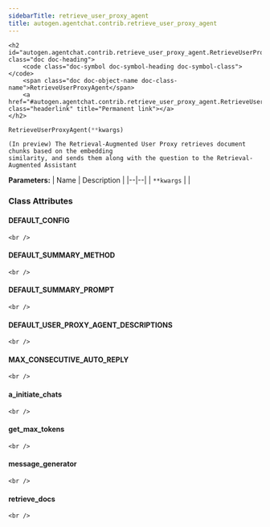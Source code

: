 ```yaml
---
sidebarTitle: retrieve_user_proxy_agent
title: autogen.agentchat.contrib.retrieve_user_proxy_agent
---
```


    <h2 id="autogen.agentchat.contrib.retrieve_user_proxy_agent.RetrieveUserProxyAgent" class="doc doc-heading">
        <code class="doc-symbol doc-symbol-heading doc-symbol-class"></code>
        <span class="doc doc-object-name doc-class-name">RetrieveUserProxyAgent</span>
        <a href="#autogen.agentchat.contrib.retrieve_user_proxy_agent.RetrieveUserProxyAgent" class="headerlink" title="Permanent link"></a>
    </h2>

```python
RetrieveUserProxyAgent(**kwargs)
```

    (In preview) The Retrieval-Augmented User Proxy retrieves document chunks based on the embedding
    similarity, and sends them along with the question to the Retrieval-Augmented Assistant

<b>Parameters:</b>
| Name | Description |
|--|--|
| `**kwargs` |  |

### Class Attributes

<code class="doc-symbol doc-symbol-heading doc-symbol-attribute"></code>
#### DEFAULT_CONFIG
<a href="#autogen.agentchat.contrib.retrieve_user_proxy_agent.RetrieveUserProxyAgent.DEFAULT_CONFIG" class="headerlink" title="Permanent link"></a>

    <br />

<code class="doc-symbol doc-symbol-heading doc-symbol-attribute"></code>
#### DEFAULT_SUMMARY_METHOD
<a href="#autogen.agentchat.contrib.retrieve_user_proxy_agent.RetrieveUserProxyAgent.DEFAULT_SUMMARY_METHOD" class="headerlink" title="Permanent link"></a>

    <br />

<code class="doc-symbol doc-symbol-heading doc-symbol-attribute"></code>
#### DEFAULT_SUMMARY_PROMPT
<a href="#autogen.agentchat.contrib.retrieve_user_proxy_agent.RetrieveUserProxyAgent.DEFAULT_SUMMARY_PROMPT" class="headerlink" title="Permanent link"></a>

    <br />

<code class="doc-symbol doc-symbol-heading doc-symbol-attribute"></code>
#### DEFAULT_USER_PROXY_AGENT_DESCRIPTIONS
<a href="#autogen.agentchat.contrib.retrieve_user_proxy_agent.RetrieveUserProxyAgent.DEFAULT_USER_PROXY_AGENT_DESCRIPTIONS" class="headerlink" title="Permanent link"></a>

    <br />

<code class="doc-symbol doc-symbol-heading doc-symbol-attribute"></code>
#### MAX_CONSECUTIVE_AUTO_REPLY
<a href="#autogen.agentchat.contrib.retrieve_user_proxy_agent.RetrieveUserProxyAgent.MAX_CONSECUTIVE_AUTO_REPLY" class="headerlink" title="Permanent link"></a>

    <br />

<code class="doc-symbol doc-symbol-heading doc-symbol-attribute"></code>
#### a_initiate_chats
<a href="#autogen.agentchat.contrib.retrieve_user_proxy_agent.RetrieveUserProxyAgent.a_initiate_chats" class="headerlink" title="Permanent link"></a>

    <br />

<code class="doc-symbol doc-symbol-heading doc-symbol-attribute"></code>
#### get_max_tokens
<a href="#autogen.agentchat.contrib.retrieve_user_proxy_agent.RetrieveUserProxyAgent.get_max_tokens" class="headerlink" title="Permanent link"></a>

    <br />

<code class="doc-symbol doc-symbol-heading doc-symbol-attribute"></code>
#### message_generator
<a href="#autogen.agentchat.contrib.retrieve_user_proxy_agent.RetrieveUserProxyAgent.message_generator" class="headerlink" title="Permanent link"></a>

    <br />

<code class="doc-symbol doc-symbol-heading doc-symbol-attribute"></code>
#### retrieve_docs
<a href="#autogen.agentchat.contrib.retrieve_user_proxy_agent.RetrieveUserProxyAgent.retrieve_docs" class="headerlink" title="Permanent link"></a>

    <br />